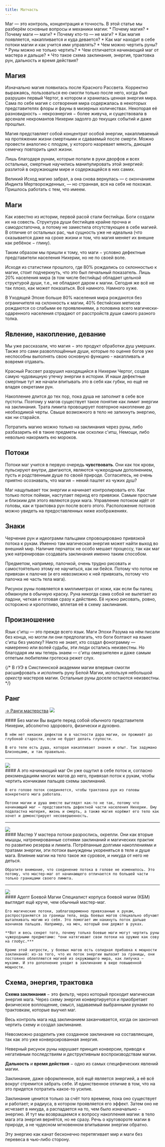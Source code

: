 ```yaml
---
title: Матчасть
---
```



<ButtonCover src="pic.jpg" title="Теория Магии" author="Dominik Mayer" authorHref="https://www.artstation.com/dtmayer" />
<BlockquoteBox attention center>
    Маг — это контроль, концентрация и точность.
</BlockquoteBox>
<BlockquoteBox attention text>
    В этой статье мы разберём основные вопросы и механики магии:
    * Почему магия?
    * Почему маги — маги?
    * Почему кто-то — не маги?
    * Как магия появляется, накапливается и куда девается?
    * Как маг находит в себе потоки магии и как учится ими управлять?
    * Чем можно чертить руны?
    * Руны можно не только чертить?
    * Чем отличается начинающий маг от мастера и дальше?
    * Что такое схема заклинания, энергия, трактовка рун, дальность и время действия?
</BlockquoteBox>

## Магия
Изначально магия появилась после Красного Рассвета. Корректно выражаясь, пользоваться ею смогли только после него, когда был разрушен первый Чертог, в котором и хранилась ценная энергия мира. Сама по себе магия с сотворения мира содержалась в некоторых представителях флоры и фауны в мизерных количествах. Некоторая её разновидность − некроэнергия − более живуча, и существовала в арсенале некромантов Нихерии задолго до текущих событий и даже прошлых.

Магия представляет собой концентрат особой энергии, накапливаемый на протяжении жизни смертными и сдаваемый после смерти. Можно провести аналогию с плодом, у которого назревает мякоть, дающая семечку повторить цикл жизни.

Лишь благодаря рунам, которые попали в руки дворфов и всех остальных, смертные научились манипулировать этой энергией: разлитой в окружающем мире и содержащейся в них самих.

Великий Исход магию забрал, а она снова вернулась — с окончанием Индикта Мертворожденных, — но странная, вся на себя не похожая. Пришлось работать с тем, что имеем.

## Маги
Как известно из истории, первой расой стали бестийцы. Боги создали их на совесть. Структура души бестийцев крайне прочна и самодостаточна, а потому не заместила отсутствующее в себе магией. В отличие от остальных рас, чья сущность уже не идеальна (что сказывается даже на сроке жизни и том, что магия меняет их внешне как ребёнок − глину).

Таким образом мы пришли к тому, что маги − условно дефектные представители населения Нихерии, но не по своей воле.

Исходя из статистики прошлого, где 80% рождались со склонностью к магии, стоит подчеркнуть, что это был печальный показатель. Лишь 20% населения мира (в том числе бестийцы) обладает цельной структурой души, т.е., не обладают даром к магии. Сегодня же всё не так плохо, как может показаться. Всё намного. Намного хуже.

В Уходящей Эпохе больше 80% населения мира рождаются без ограничителя на склонность к магии, 40% бестийских метисов рождаются со слабыми ее проявлениями, а половина всего магически-одаренного населения страдают от расстройств души самого разного толка.

## Явление, накопление, девание
Мы уже рассказали, что магия − это продукт обработки душ умерших. Также это сами развоплощённые души, которые по оценке богов уже неспособны выполнять свою основную функцию - накапливать и вовремя отдавать.

Красный Рассвет разрушил находящийся в Нихерии Чертог, создав самую чудовищную утечку энергии в истории. И наши дефектные смертные тут же начали впитывать это в себя как губки, но ещё не владея секретами рун.

Накопление длится до тех пор, пока душа не заполнит в себе все пустоты. Поэтому у магов существует такое понятие как лимит энергии на заклинания. Трата лимита провоцирует повторное накопление до необходимой черты. Свыше возможного в тело не запихнуть энергию, как ни старайся.

Потратить магию можно только на заклинания через руны, либо разбазарить её в такие предметы как осколки с'итш, Немощи, либо невольно накормить ею мороков.

## Потоки
Потоки маг учится в первую очередь **чувствовать**. Они как ток крови, пульсируют внутри, двигаются, являются чужеродным дополнением, пусть и родственным душе по своей природе. Согласитесь, не очень приятно осознавать, что магия − некий паштет из чужих душ?

Маг нащупывает ток энергии и начинает контролировать его. Как только поток пойман, наступает период его привязки. Самым простым и близким для этого являются руки мага.
Управление потоком идёт от головы, как и трактовка рун после всего этого. Расположение потоков можно увидеть на предоставленных ниже изображениях.

## Знаки
Черчение рун и идеограмм пальцами спровоцировано привязкой потока к рукам. Именно там магическая энергия может найти выход во внешний мир. Наличие перчаток не особо мешает процессу, так как маг уже натренирован создавать заклинания именно таким способом.

Предметом, например, палочкой, очень трудно рисовать и самостоятельно этому не научиться, как ни бейся. Потому что поток не привязан к палочке (и его невозможно к ней привязать, потому что палочка не часть тела мага).

Рисунок руны появляется в миллиметрах от кожи, как если бы палец обмакнули в обычную краску. Руна никогда сама собой не вылетает из ладони, четкая и готовая сразу к действию. Её нужно рисовать, ровно, осторожно и кропотливо, вплетая её в схему заклинания.

## Произношение
Язык с'итш — это прежде всего язык. Маги Эпохи Разума на нём писали без конца, но могли ли они предполагать, что боги болтают на языке с'итш без умолку? Никто не знает, кто создал фонограмму — намеренно или волей судьбы, эти люди остались неизвестны. Но благодаря им мы теперь знаем — с'итш омерзителен и даже самым отпетым любителям гротеска режет слух.

{/* <BlockquoteBox mystery>
    В гУЭ в Сикстиннской академии магии впервые смогли расшифровать и *исполнить* руну Белой Магии, используя небольшой *оркестр* мастеров магии. Остальные руны доселе остаются неизвестны.
</BlockquoteBox> */}

## Ранг
[→ Ранги мастерства](/menu/magic/basics/#ранги-мастерства)
<Board gap="20px">
<img src="1.jpg"/>
<div>
    #### Без магии
    Вы видите перед собой обычного представителя Нихерии, абсолютно здорового, физически и духовно.

    В нём нет никаких дефектов и в частности дара магии, он проживёт до глубокой старости, если не будет делать глупости.

    В его теле есть душа, которая накапливает знания и опыт. Так задумано Близнецами, и так правильно.
</div>
</Board>
<hr/>
<Board gap="20px">
<img src="2.jpg"/>
<div>
    #### А это начинающий маг
    Он уже ощутил в себе поток и, согласно рекомендациям многих магов до него, привязал поток к рукам, чтобы чертить кончиками пальцев схемы заклинаний.

    В его голове поток соединяется, чтобы трактовка рун из головы конкретного мага работала.

    Потоки магии и душа вместе выглядят как-то не так, потому что начинающий маг − представитель дефектной части населения Нихерии. Ему подвластна материя, жизнь и смерть, а также магия корёжит его тело как хочет и демонстрирует несовершенность.
</div>
</Board>
<hr/>
<Board gap="20px">
<img src="3.jpg"/>
<div>
    #### Мастер
    У мастера потоки разрослись, окрепли. Они как вторые мышцы, натренированные сотнями заклинаний и магических практик по развитию резерва и лимита. Потрёпанные долгими накоплениями и тратами энергии, эти потоки вынуждены укореняться в теле и душе мага. Влияние магии на тело такое же суровое, и никуда от него не деться.

    Обратите внимание, что соединение потока в голове не изменилось. Это потому, что мастер-маг от начинающего отличается по большей части только границами своего лимита.
</div>
</Board>
<hr/>
<Board gap="20px">
<img src="4.jpg"/>
<div>
    #### Адепт Боевой Магии
    Специалист корпуса боевой магии (КБМ) выглядит ещё круче, чем обычный мастер-маг.

    Его магические потоки, заблаговременно привязанные к рукам, распространяются за границы тела, ведь боевых магов специально обучают выталкивать магию из себя. Это помогает им накинуть поток дальше кончиков пальцев. Например, на меч, который они держат в руках.

    **Вот и весь секрет того, почему только боевые маги могут чертить руны чужеродными предметами: *они натягивают свои потоки на оружие как сову на глобус.***

    Кроме этой хитрости, у боевых магов есть солидная прибавка к мощности заклинаний: из-за того, что их поток энергии вылазит за границы, они постоянно облепляются магией из окружающего мира, как липучка − мухами. И это дополнение уходит в заклинание в виде повышенной мощности.
</div>
</Board>

## Схема, энергия, трактовка
**Схема заклинания** − это фильтр, через который проходит магическая энергия мага. Через схему энергия конвертируется и приобретает физическое воплощение, смысл, задаваемый выбранными рунами по трактовкам, которые выучил маг.

Весь контроль мага над заклинанием заканчивается, когда он закончил чертить схему и создал заклинание.

Невозможно разделить уже созданное заклинание на составляющие, так как это уже конверсированная энергия.

Неверный рисунок руны нарушает принцип конверсии, приводя к негативным последствиям и деструктивным воспроизводствам магии.

**Дальность** и **время действия** − одно из самых специфических явлений магии.

Заклинание, даже оформленное, всё ещё является энергией, а её всё вокруг стремится забрать себе. И единственное отличие в том, что на это придется потратить какое-то усилие.

Заклинание ценится только за счёт того времени, пока оно существует и работает; и радиуса, в котором проявляется его эффект. Затем оно не исчезает в никуда, а распадается на то, чем было изначально − энергию. И тут мы возвращаемся к вопросу накопления магии: в тело мага эта энергия вернётся, но не сразу. Речь о круговороте магии в природе, а не чудесном мгновенном впитывании энергии обратно.

Эту энергию как канат бесконечно перетягивает мир и маги без перевеса в чью-либо сторону.
